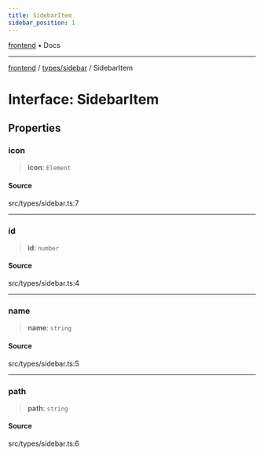 ```yaml
---
title: SidebarItem
sidebar_position: 1
---
```


[frontend](../../..) • Docs

***

[frontend](../../..) / [types/sidebar](..) / SidebarItem

# Interface: SidebarItem

## Properties

### icon

> **icon**: `Element`

#### Source

src/types/sidebar.ts:7

***

### id

> **id**: `number`

#### Source

src/types/sidebar.ts:4

***

### name

> **name**: `string`

#### Source

src/types/sidebar.ts:5

***

### path

> **path**: `string`

#### Source

src/types/sidebar.ts:6
